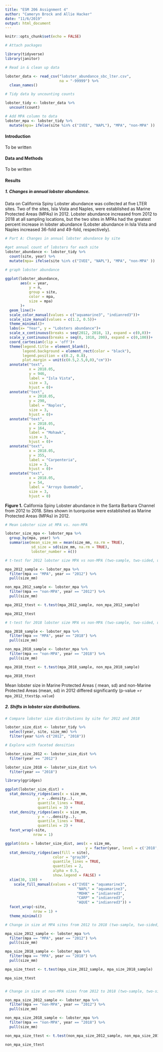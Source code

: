 ```yaml
---
title: "ESM 206 Assignment 4"
author: "Cameryn Brock and Allie Hacker"
date: "11/6/2019"
output: html_document
---
```


```r
knitr::opts_chunk$set(echo = FALSE)
```

```r

# Attach packages

library(tidyverse)
library(janitor)

# Read in & clean up data

lobster_data <- read_csv("lobster_abundance_sbc_lter.csv", 
                         na = "-99999") %>% 
  clean_names()

# Tidy data by uncounting counts

lobster_tidy <- lobster_data %>% 
  uncount(count)

# Add MPA column to data
lobster_mpa <- lobster_tidy %>% 
  mutate(mpa= ifelse(site %in% c("IVEE", "NAPL"), "MPA", "non-MPA" ))

```
#### Introduction

To be written

#### Data and Methods

To be written

#### Results

##### 1. Changes in annual lobster abundance.

Data on California Spiny Lobster abundance was collected at five LTER sites. Two of the sites, Isla Vista and Naples, were established as Marine Protected Areas (MPAs) in 2012. Lobster abundance increased from 2012 to 2018 at all sampling locations, but the two sites in MPAs had the greatest percent increase in lobster abundance (Lobster abundance in Isla Vista and Naples increased 36-fold and 49-fold, respectively).

```r
# Part A: Changes in annual lobster abundance by site

#get annual count of lobsters for each site
lobster_abundance <- lobster_tidy %>% 
  count(site, year) %>% 
  mutate(mpa= ifelse(site %in% c("IVEE", "NAPL"), "MPA", "non-MPA" ))

# graph lobster abundance

ggplot(lobster_abundance, 
       aes(x = year, 
           y = n, 
           group = site, 
           color = mpa, 
           size = mpa)
       )+
  geom_line()+
  scale_color_manual(values = c("aquamarine3", "indianred3"))+
  scale_size_manual(values = c(1.2, 0.5))+
  theme_minimal()+
  labs(x= "Year", y = "Lobsters abundance")+
  scale_x_continuous(breaks = seq(2012, 2018, 1), expand = c(0,0))+
  scale_y_continuous(breaks = seq(0, 1010, 200), expand = c(0,100))+
  coord_cartesian(clip = 'off')+
  theme(legend.title = element_blank(),
        legend.background = element_rect(color = "black"),
        legend.position = c(0.2, 0.8),
        plot.margin = unit(c(0.5,2.5,0,0),"cm"))+
  annotate("text", 
           x = 2018.05, 
           y = 946, 
           label = "Isla Vista", 
           size = 3, 
           hjust = 0)+
  annotate("text", 
           x = 2018.05, 
           y = 290, 
           label = "Naples", 
           size = 3, 
           hjust = 0)+
  annotate("text", 
           x = 2018.05, 
           y = 164, 
           label = "Mohawk", 
           size = 3, 
           hjust = 0)+
  annotate("text", 
           x = 2018.05, 
           y = 355, 
           label = "Carpenteria", 
           size = 3, 
           hjust = 0)+
  annotate("text", 
           x = 2018.05, 
           y = 54, 
           label = "Arroyo Quemado", 
           size = 3, 
           hjust = 0)

```

**Figure 1.** California Spiny Lobster abundance in the Santa Barbara Channel from 2012 to 2018. Sites shown in tuorquoise were established as Marine Protected Areas (MPAs) in 2012.

```r
# Mean Lobster size at MPA vs. non-MPA

lobster_size_mpa <- lobster_mpa %>% 
  group_by(mpa, year) %>% 
  summarise(mean_size_mm = mean(size_mm, na.rm = TRUE),
            sd_size = sd(size_mm, na.rm = TRUE),
            lobster_number = n())

# t-test for 2012 lobster size MPA vs non-MPA (two-sample, two-sided, unpaired t-test)

mpa_2012_sample <- lobster_mpa %>% 
  filter(mpa == "MPA", year == "2012") %>% 
  pull(size_mm)

non_mpa_2012_sample <- lobster_mpa %>% 
  filter(mpa == "non-MPA", year == "2012") %>% 
  pull(size_mm)

mpa_2012_ttest <- t.test(mpa_2012_sample, non_mpa_2012_sample)

mpa_2012_ttest

# t-test for 2018 lobster size MPA vs non-MPA (two-sample, two-sided, unpaired t-test)

mpa_2018_sample <- lobster_mpa %>% 
  filter(mpa == "MPA", year == "2018") %>% 
  pull(size_mm)

non_mpa_2018_sample <- lobster_mpa %>% 
  filter(mpa == "non-MPA", year == "2018") %>% 
  pull(size_mm)

mpa_2018_ttest <- t.test(mpa_2018_sample, non_mpa_2018_sample)

mpa_2018_ttest

```
Mean lobster size in Marine Protected Areas ( mean, sd) and non-Marine Protected Areas (mean, sd) in 2012 differed significantly (p-value =`r mpa_2012_ttest$p.value`)

##### 2. Shifts in lobster size distributions.

```r
# Compare lobster size distributions by site for 2012 and 2018

lobster_size_dist <- lobster_tidy %>% 
  select(year, site, size_mm) %>% 
  filter(year %in% c("2012", "2018"))

```


```r
# Explore with faceted densities 

lobster_size_2012 <- lobster_size_dist %>% 
  filter(year == "2012")

lobster_size_2018 <- lobster_size_dist %>% 
  filter(year == "2018")

library(ggridges)

ggplot(lobster_size_dist) +
  stat_density_ridges(aes(x = size_mm,
               y = ..density..),
               quantile_lines = TRUE,
               quantiles = 3) +
  stat_density_ridges(aes(x = size_mm,
               y = -..density..),
               quantile_lines = TRUE,
               quantiles = 2) +
  facet_wrap(~site,
             nrow = 1) 

```


```r

ggplot(data = lobster_size_dist, aes(x = size_mm,
                                     y = factor(year, level = c('2018', '2012')))) + 
  stat_density_ridges(aes(fill = site),
                      color = "gray30",
                      quantile_lines = TRUE,
                      quantiles = 2,
                      alpha = 0.5,
                      show.legend = FALSE) +
  xlim(30, 130) +
    scale_fill_manual(values = c("IVEE" = "aquamarine3",
                                 "NAPL" = "aquamarine3",
                                 "MOHK" = "indianred3",
                                 "CARP" = "indianred3",
                                 "AQUE" = "indianred3")) +
  facet_wrap(~site,
             nrow = 1) +
  theme_minimal()

```


```r
# Change in size at MPA sites from 2012 to 2018 (two-sample, two-sided, unpaired t-test)

mpa_size_2012_sample <- lobster_mpa %>% 
  filter(mpa == "MPA", year == "2012") %>% 
  pull(size_mm)

mpa_size_2018_sample <- lobster_mpa %>% 
  filter(mpa == "MPA", year == "2018") %>% 
  pull(size_mm)

mpa_size_ttest <- t.test(mpa_size_2012_sample, mpa_size_2018_sample)

mpa_size_ttest


# Change in size at non-MPA sizes from 2012 to 2018 (two-sample, two-sided, paired t-test)

non_mpa_size_2012_sample <- lobster_mpa %>% 
  filter(mpa == "non-MPA", year == "2012") %>% 
  pull(size_mm)

non_mpa_size_2018_sample <- lobster_mpa %>% 
  filter(mpa == "non-MPA", year == "2018") %>% 
  pull(size_mm)

non_mpa_size_ttest <- t.test(non_mpa_size_2012_sample, non_mpa_size_2018_sample)

non_mpa_size_ttest

```



